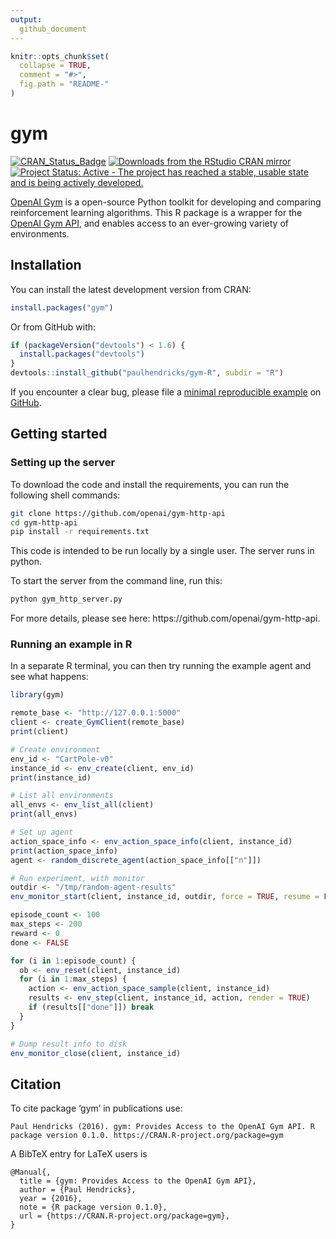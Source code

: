 ```yaml
---
output:
  github_document
---
```


<!-- README.md is generated from README.Rmd. Please edit that file -->

```r
knitr::opts_chunk$set(
  collapse = TRUE,
  comment = "#>",
  fig.path = "README-"
)
```

# gym

[![CRAN_Status_Badge](http://www.r-pkg.org/badges/version/gym)](http://cran.r-project.org/package=gym)
[![Downloads from the RStudio CRAN mirror](http://cranlogs.r-pkg.org/badges/gym)](http://cran.rstudio.com/package=gym)
[![Project Status: Active - The project has reached a stable, usable state and is being actively developed.](http://www.repostatus.org/badges/0.1.0/active.svg)](http://www.repostatus.org/#active)

[OpenAI Gym](https://github.com/openai/gym) is a open-source Python toolkit for developing and comparing reinforcement learning algorithms. This R package is a wrapper for the [OpenAI Gym API](https://github.com/openai/gym-http-api), and enables access to an ever-growing variety of environments.

## Installation

You can install the latest development version from CRAN:

```R
install.packages("gym")
````

Or from GitHub with:

```R
if (packageVersion("devtools") < 1.6) {
  install.packages("devtools")
}
devtools::install_github("paulhendricks/gym-R", subdir = "R")
```

If you encounter a clear bug, please file a [minimal reproducible example](http://stackoverflow.com/questions/5963269/how-to-make-a-great-r-reproducible-example) on [GitHub](https://github.com/paulhendricks/gym/issues).

## Getting started

### Setting up the server

To download the code and install the requirements, you can run the following shell commands:

```bash
git clone https://github.com/openai/gym-http-api
cd gym-http-api
pip install -r requirements.txt
```

This code is intended to be run locally by a single user. The server runs in python. 

To start the server from the command line, run this:

```bash
python gym_http_server.py
```

For more details, please see here: https://github.com/openai/gym-http-api.

### Running an example in R

In a separate R terminal, you can then try running the example agent and see what happens:

```R
library(gym)

remote_base <- "http://127.0.0.1:5000"
client <- create_GymClient(remote_base)
print(client)

# Create environment
env_id <- "CartPole-v0"
instance_id <- env_create(client, env_id)
print(instance_id)

# List all environments
all_envs <- env_list_all(client)
print(all_envs)

# Set up agent
action_space_info <- env_action_space_info(client, instance_id)
print(action_space_info)
agent <- random_discrete_agent(action_space_info[["n"]])

# Run experiment, with monitor
outdir <- "/tmp/random-agent-results"
env_monitor_start(client, instance_id, outdir, force = TRUE, resume = FALSE)

episode_count <- 100
max_steps <- 200
reward <- 0
done <- FALSE

for (i in 1:episode_count) {
  ob <- env_reset(client, instance_id)
  for (i in 1:max_steps) {
    action <- env_action_space_sample(client, instance_id)
    results <- env_step(client, instance_id, action, render = TRUE)
    if (results[["done"]]) break
  }
}

# Dump result info to disk
env_monitor_close(client, instance_id)
```

## Citation

To cite package ‘gym’ in publications use:

```
Paul Hendricks (2016). gym: Provides Access to the OpenAI Gym API. R package version 0.1.0. https://CRAN.R-project.org/package=gym
```

A BibTeX entry for LaTeX users is

```
@Manual{,
  title = {gym: Provides Access to the OpenAI Gym API},
  author = {Paul Hendricks},
  year = {2016},
  note = {R package version 0.1.0},
  url = {https://CRAN.R-project.org/package=gym},
}
```
